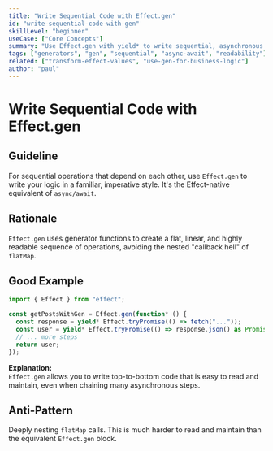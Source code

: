 ```yaml
---
title: "Write Sequential Code with Effect.gen"
id: "write-sequential-code-with-gen"
skillLevel: "beginner"
useCase: ["Core Concepts"]
summary: "Use Effect.gen with yield* to write sequential, asynchronous code in a style that looks and feels like familiar async/await."
tags: ["generators", "gen", "sequential", "async-await", "readability"]
related: ["transform-effect-values", "use-gen-for-business-logic"]
author: "paul"
---
```


# Write Sequential Code with Effect.gen

## Guideline

For sequential operations that depend on each other, use `Effect.gen` to write
your logic in a familiar, imperative style. It's the Effect-native equivalent
of `async/await`.

## Rationale

`Effect.gen` uses generator functions to create a flat, linear, and highly
readable sequence of operations, avoiding the nested "callback hell" of
`flatMap`.

## Good Example

```typescript
import { Effect } from "effect";

const getPostsWithGen = Effect.gen(function* () {
  const response = yield* Effect.tryPromise(() => fetch("..."));
  const user = yield* Effect.tryPromise(() => response.json() as Promise<any>);
  // ... more steps
  return user;
});
```

**Explanation:**  
`Effect.gen` allows you to write top-to-bottom code that is easy to read and
maintain, even when chaining many asynchronous steps.

## Anti-Pattern

Deeply nesting `flatMap` calls. This is much harder to read and maintain than
the equivalent `Effect.gen` block.
